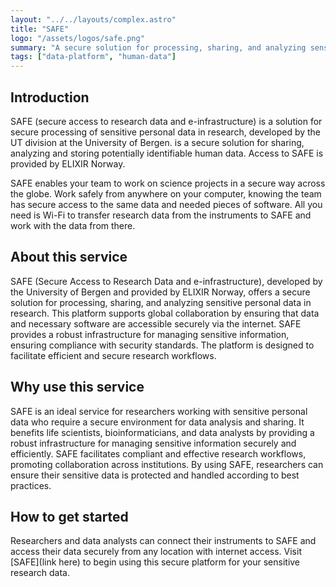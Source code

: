 ```yaml
---
layout: "../../layouts/complex.astro"
title: "SAFE"
logo: "/assets/logos/safe.png"
summary: "A secure solution for processing, sharing, and analyzing sensitive personal data in research."
tags: ["data-platform", "human-data"]
---
```


## Introduction

SAFE (secure access to research data and e-infrastructure) is a solution for secure processing of sensitive personal data in research, developed by the UT division at the University of Bergen. is a secure solution for sharing, analyzing and storing potentially identifiable human data. Access to SAFE is provided by ELIXIR Norway.

SAFE enables your team to work on science projects in a secure way across the globe. Work safely from anywhere on your computer, knowing the team has secure access to the same data and needed pieces of software. All you need is Wi-Fi to transfer research data from the instruments to SAFE and work with the data from there.

## About this service

SAFE (Secure Access to Research Data and e-infrastructure), developed by the University of Bergen and provided by ELIXIR Norway, offers a secure solution for processing, sharing, and analyzing sensitive personal data in research. This platform supports global collaboration by ensuring that data and necessary software are accessible securely via the internet. SAFE provides a robust infrastructure for managing sensitive information, ensuring compliance with security standards. The platform is designed to facilitate efficient and secure research workflows.

## Why use this service

SAFE is an ideal service for researchers working with sensitive personal data who require a secure environment for data analysis and sharing. It benefits life scientists, bioinformaticians, and data analysts by providing a robust infrastructure for managing sensitive information securely and efficiently. SAFE facilitates compliant and effective research workflows, promoting collaboration across institutions. By using SAFE, researchers can ensure their sensitive data is protected and handled according to best practices.

## How to get started

Researchers and data analysts can connect their instruments to SAFE and access their data securely from any location with internet access. Visit [SAFE](link here) to begin using this secure platform for your sensitive research data.
